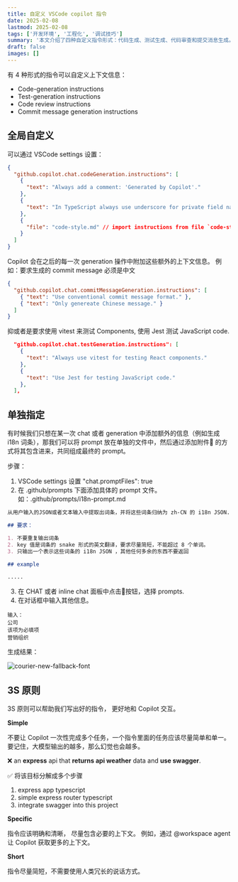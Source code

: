 ```yaml
---
title: 自定义 VSCode copilot 指令
date: 2025-02-08
lastmod: 2025-02-08
tags: ['开发环境', '工程化', '调试技巧']
summary: '本文介绍了四种自定义指令形式：代码生成、测试生成、代码审查和提交消息生成。通过VSCode设置全局指令，如代码风格和提交消息格式。也可单独指定指令，如i18n词条生成。遵循3S原则（简单、具体、简短）以提高与Copilot的交互效果。'
draft: false
images: []
---
```


有 4 种形式的指令可以自定义上下文信息：

- Code-generation instructions
- Test-generation instructions
- Code review instructions
- Commit message generation instructions

## 全局自定义

可以通过 VSCode settings 设置：

```json
{
  "github.copilot.chat.codeGeneration.instructions": [
    {
      "text": "Always add a comment: 'Generated by Copilot'."
    },
    {
      "text": "In TypeScript always use underscore for private field names."
    },
    {
      "file": "code-style.md" // import instructions from file `code-style.md`
    }
  ]
}
```

Copilot 会在之后的每一次 generation 操作中附加这些额外的上下文信息。
例如：要求生成的 commit message 必须是中文

```json
{
  "github.copilot.chat.commitMessageGeneration.instructions": [
    { "text": "Use conventional commit message format." },
    { "text": "Only genereate Chinese message." }
  ]
}
```

抑或者是要求使用 vitest 来测试 Components, 使用 Jest 测试 JavaScript code.

```json
  "github.copilot.chat.testGeneration.instructions": [
    {
      "text": "Always use vitest for testing React components."
    },
    {
      "text": "Use Jest for testing JavaScript code."
    },
  ],

```

## 单独指定

有时候我们只想在某一次 chat 或者 generation 中添加额外的信息（例如生成 i18n 词条），那我们可以将 prompt 放在单独的文件中，然后通过添加附件📎 的方式将其包含进来，共同组成最终的 prompt。

步骤：

1. VSCode settings 设置 "chat.promptFiles": true
2. 在 .github/prompts 下面添加具体的 prompt 文件。
   如：.github/prompts/i18n-prompt.md

```md
从用户输入的JSON或者文本输入中提取出词条，并将这些词条归纳为 zh-CN 的 i18n JSON.

## 要求：

1. 不要重复输出词条
2. key 值是词条的 snake 形式的英文翻译，要求尽量简短，不能超过 8 个单词。
3. 只输出一个表示这些词条的 i18n JSON ，其他任何多余的东西不要返回

## example

.....
```

3. 在 CHAT 或者 inline chat 面板中点击📎按钮，选择 prompts.
4. 在对话框中输入其他信息。

```text
输入：
公司
该项为必填项
营销组织
```

生成结果：

<div className="flex justify-center">
  <Image
    alt="courier-new-fallback-font"
    src="/static/images/blog/Copilot i18n generation.png"
    width={839}
    height={366}
  />
</div>

## 3S 原则

3S 原则可以帮助我们写出好的指令， 更好地和 Copilot 交互。

**Simple**

不要让 Copilot 一次性完成多个任务，一个指令里面的任务应该尽量简单和单一。
要记住，大模型输出的越多，那么幻觉也会越多。

❌
an **express** api that **returns api weather** data and **use swagger**.

✅
将该目标分解成多个步骤

1. express app typescript
2. simple express router typescript
3. integrate swagger into this project

**Specific**

指令应该明确和清晰， 尽量包含必要的上下文。
例如，通过 @workspace agent 让 Copilot 获取更多的上下文。

**Short**

指令尽量简短，不需要使用人类冗长的说话方式。
